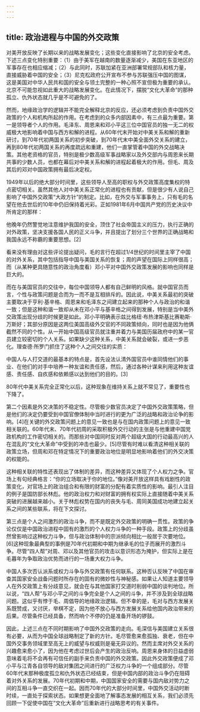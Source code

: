 ```yaml
---
---
---
```

title: 政治进程与中国的外交政策
---



对美开放反映了长期以来的战略发展变化；这些变化直接影响了北京的安全考虑。下述三点变化特别重要：（1）由于美军在越南的数量逐渐减少，美国在东亚地区的军事存在也相应缩减；（2）与此同时，苏联加紧在亚洲部署常规部队和核力量，直接威胁着中国的安全；（3）尼克松政府公开宣布不参与苏联强压中国的图谋，这是美国对中华人民共和国的安全与领土完整的一种心照不宣但极为重要的承认。北京不可能忽视如此重大的战略发展变化。在此情况下，摆脱“文化大革命”的那种孤立、仇外状态就几乎是不可避免的了。

然而，地缘政治学的逻辑并不能完全解释北京的反应，还必须考虑到负责中国外交政策的个人和机构所起的作用。在考虑到的众多内部因素中，有三点最为重要。第一是领导者个人的作用。毛泽东、周恩来和邓小平这三位中国官员的独一无二的权威极大地影响着中国与西方和解的进程。从60年代末开始对中美关系和解的重新研讨，到70年代初两国关系的初步突破，到70年代末中美全面外交关系的建立，再到80年代初两国关系的再度疏远和重建，他们一直掌管着中国的外交战略决策。其他老资格的官员，特别是极少数高级军事战略家以及外交部内与周恩来长期共事的少数人员，也都在幕后对中美关系和解的进程起着极大的作用。但毛、周及其后的邓对中国政策拥有最后决定权。

1949年以后的绝大部分时间里，这些领导人至高的职权与外交政策高度集权的特点密切相关。虽然其他人对中美关系正常化的进程也有贡献，但是很少有人说自己影响了中国外交政策“大政方针”的制定。比如，在外交与军事事务上，只有毛的名望在他去世后的10年中仍旧保持着光彩。正如1981年6月中国共产党的历史决议中所肯定的那样：

他晚年仍然警觉地注意维护我国的安全，顶住了社会帝国主义的压力，执行正确的对外政策，坚决支援各国人民的正义斗争，并且提出了划分三个世界的正确战略和我国永远不称霸的重要思想。[2]



看来没有理由对这些评论提出疑问，毛的言行在超过1/4世纪的时间里主宰了中国的对外关系，其中包括指导中国与美国关系的恢复；周的声望在国际上同样很高；而（从某种更具随意性的政治角度看）邓小平对中国外交政策发展的影响也同样是巨大的。

而在与美国官员的交往中，每位中国领导人都有自己鲜明的风格。就中国官员而言，个性与政策问题是合而为一而不是互相排斥的。因此说，中美关系最初的突破主要取决于亨利·基辛格、周恩来和毛泽东之间建立起来的那种个人与政治的和谐一致；但是这种和谐一致却从未在邓小平与基辛格之间得到发展，特别是当中美外交政策出现分歧的时候更是如此。邓小平明确表示兹比格纽·布热津斯基比赛勒斯·万斯好；其部分原因是这两位美国高级外交官的不同政策倾向，同时也是因为他俩截然不同的个性。从一开始中国高级官员就注重并着力与美国历届政府中的某一官员建立较密切的个人关系。如果缺少这种关系，中美关系就会破裂，或进一步恶化。理查德·所罗门抓住了这种个人之间交往的实质：

中国人与人打交道的最基本的特点是，首先设法认清外国官员中谁同情他们的事业、在他们的对手中培养一种友谊和责任感，然后，通过各种计谋来利用这种友谊感、责任感、自疚感和依赖感以达到他们的目的。[3]



80年代中美关系完全正常化以后，这种现象在维持关系上就不常见了，重要性也下降了。

第二个因素是外交决策的不稳定性。尽管极少数官员决定了中国外交政策策略，但是他们的决定仍要受到中国官僚体制中当时进行的更为广泛的战略和政治论争的影响。[4]在关键的外交政策问题上的意见一致也是与在国内政策问题上的意见一致相关联的。60年代末、70年代初周的采取积极外交行动的主张是与他重建中国党政机构的工作密切相关的。而那些对中国同时反对两个超级大国的行动最高兴的人在混乱的“文化大革命”中受到的冲击也最少。[5]尽管有时难以看清这种相关联的政策立场，但周和邓在特定情况下的重要政治地位是明显地影响着他们的外交决策的权能的。

这种相关联的特性还表现出了体制的差异，而这种差异又体现了个人权力之争。官场上有句经典格言：“你的立场取决于你的地位。”像对美开放这样具有戏剧性的政策变化，对官场上的政治组合和有限的财富的分配有着实质性的影响。最引人注目的例子是国防部长林彪。他的政治权力和对财富的拥有权实际上直接随着中美关系突破的进展越来越小。关于林彪权势在国内的丧失与毛、周同美国成功地建立起关系之间的某些联系，将在下文探讨。

第三点是个人之间激烈的政治斗争，而不是既定外交政策的明确一贯性。政策的争论仅仅是中国政治进程中固有的激烈的个人权力斗争的一种手段。政策上的分歧虽然曾影响过这种权力斗争，但与政治体制中的宗派倾向相比一般居于次要地位。[6]这种现象最典型的事例是70年代初期和中期为继承毛的位子而展开的激烈斗争。尽管“四人帮”对周、邓以及其他官员的攻击以意识形态为掩护，但实际上是在毛暮年为争取政治优势而进行的一场重大权力斗争。

中国人多次否认派系或权力斗争与外交政策有任何联系。这种否认反映了中国在审查其国家安全战备问题时所存在的固有的微妙性与神秘感。如果让人知道主要领导人在外交政策上有分歧意见，就会在与其他国家打交道时削弱中国的谈判地位。所以说，“四人帮”与邓小平之间的斗争完全是个人之间的斗争，并不涉及到全球战略问题。这似乎有悖于毛、周倡导的地缘政治逻辑。但不幸的是，毛对与西方发展关系既赞成，又讨厌，举棋不定，因为他不放心与西方发展关系给他国内政治带来的后果。尽管条件已经具备，然而响个不停的仍是准备开场的锣鼓。

因此，上述三点在不同时期影响了中国外交政策的走向。毛深信与美国建立关系很有必要，从而为中国全球战略制定了新的方针。毛尽管愈来愈孤独、衰老，但在中国外交事务领域里至高无上的威望与权威则是毫无异议的。然而主席对外交关系的兴趣愈来愈小了，因为他在考虑过世后会产生的政治反响。周恩来身体的日益虚弱意味着毛将不会再有可信任的副手来负责中国的外交政策。因此外交政策便成了邓小平与江青各自领导的敌对集团之间进行的广泛权力斗争的一个组成部分。尽管60年代末那种极度孤立和仇外状态已经结束，但是中国内部的政治斗争仍在阻碍着对外关系的发展。70年代初期和中期，中国国家安全的需要与国内敌对势力之间的互相斗争一直交织在一起。因而70年代的大部分时间里，中国外交活动时断时续，一直处于探索状态。如果想更全面地了解事态发展的相互关系，我们必须先回顾一下促使中国在“文化大革命”后重新进行战略思考的有关事件。